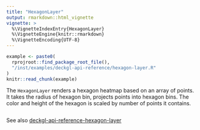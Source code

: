 ```yaml
---
title: "HexagonLayer"
output: rmarkdown::html_vignette
vignette: >
  %\VignetteIndexEntry{HexagonLayer}
  %\VignetteEngine{knitr::rmarkdown}
  %\VignetteEncoding{UTF-8}
---
```


```r
example <- paste0(
  rprojroot::find_package_root_file(),
  "/inst/examples/deckgl-api-reference/hexagon-layer.R"
)
knitr::read_chunk(example)
```

The `HexagonLayer` renders a hexagon heatmap based on an array of points. It takes the radius of hexagon bin, projects points into hexagon bins. The color and height of the hexagon is scaled by number of points it contains.

```r
```
See also [deckgl-api-reference-hexagon-layer](https://deck.gl/#/documentation/deckgl-api-reference/layers/hexagon-layer)
